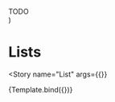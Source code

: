 

<Meta
  title="Components/Lists & List titles"
  decorators={decorators}
/>

  <div {...args}>
    TODO
  </div>
)

# Lists

<Story
  name="List"
  args={{}}
>
  {Template.bind({})}
</Story>

